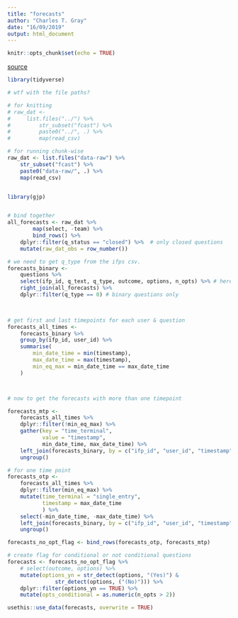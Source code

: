 ```yaml
---
title: "forecasts"
author: "Charles T. Gray"
date: "16/09/2019"
output: html_document
---
```


```r
knitr::opts_chunk$set(echo = TRUE)
```

[source](https://dataverse.harvard.edu/dataset.xhtml?persistentId=doi:10.7910/DVN/BPCDH5)

```r
library(tidyverse)

# wtf with the file paths?

# for knitting
# raw_dat <-
#     list.files("../") %>%
#         str_subset("fcast") %>%
#         paste0("../", .) %>%
#         map(read_csv)

# for running chunk-wise
raw_dat <- list.files("data-raw") %>%
    str_subset("fcast") %>%
    paste0("data-raw/", .) %>%
    map(read_csv)



```

```r
library(gjp)


# bind together
all_forecasts <- raw_dat %>% 
        map(select, -team) %>% 
        bind_rows() %>% 
    dplyr::filter(q_status == "closed") %>%  # only closed questions
    mutate(raw_dat_obs = row_number())


```

```r

# we need to get q_type from the ifps csv.
forecasts_binary <- 
    questions %>% 
    select(ifp_id, q_text, q_type, outcome, options, n_opts) %>% # here's where we can add stuff from ifps.csv
    right_join(all_forecasts) %>% 
    dplyr::filter(q_type == 0) # binary questions only

    


```


```r

# get first and last timepoints for each user & question
forecasts_all_times <- 
    forecasts_binary %>% 
    group_by(ifp_id, user_id) %>% 
    summarise(
        min_date_time = min(timestamp),
        max_date_time = max(timestamp),
        min_eq_max = min_date_time == max_date_time
    )




```


```r
 
# now to get the forecasts with more than one timepoint

forecasts_mtp <- 
    forecasts_all_times %>% 
    dplyr::filter(!min_eq_max) %>% 
    gather(key = "time_terminal",
           value = "timestamp",
           min_date_time, max_date_time) %>% 
    left_join(forecasts_binary, by = c("ifp_id", "user_id", "timestamp")) %>% 
    ungroup() 

# for one time point
forecasts_otp <-
    forecasts_all_times %>% 
    dplyr::filter(min_eq_max) %>% 
    mutate(time_terminal = "single_entry",
           timestamp = max_date_time
           ) %>% 
    select(-min_date_time, -max_date_time) %>% 
    left_join(forecasts_binary, by = c("ifp_id", "user_id", "timestamp")) %>% 
    ungroup()

forecasts_no_opt_flag <- bind_rows(forecasts_otp, forecasts_mtp)

```

```r
# create flag for conditional or not conditional questions 
forecasts <- forecasts_no_opt_flag %>%
    # select(outcome, options) %>% 
    mutate(options_yn = str_detect(options, "(Yes)") &
               str_detect(options, ("(No)"))) %>% 
    dplyr::filter(options_yn == TRUE) %>% 
    mutate(opts_conditional = as.numeric(n_opts > 2))

```



```r
usethis::use_data(forecasts, overwrite = TRUE)

```

